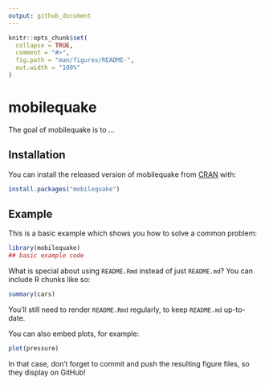 ```yaml
---
output: github_document
---
```


<!-- README.md is generated from README.Rmd. Please edit that file -->

```r
knitr::opts_chunk$set(
  collapse = TRUE,
  comment = "#>",
  fig.path = "man/figures/README-",
  out.width = "100%"
)
```

# mobilequake

<!-- badges: start -->
<!-- badges: end -->

The goal of mobilequake is to ...

## Installation

You can install the released version of mobilequake from [CRAN](https://CRAN.R-project.org) with:

``` r
install.packages("mobilequake")
```

## Example

This is a basic example which shows you how to solve a common problem:

```r
library(mobilequake)
## basic example code
```

What is special about using `README.Rmd` instead of just `README.md`? You can include R chunks like so:

```r
summary(cars)
```

You'll still need to render `README.Rmd` regularly, to keep `README.md` up-to-date.

You can also embed plots, for example:

```r
plot(pressure)
```

In that case, don't forget to commit and push the resulting figure files, so they display on GitHub!
